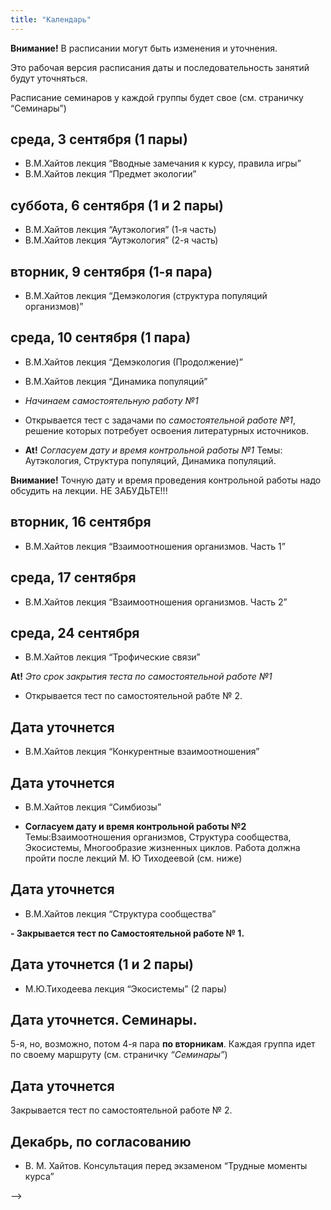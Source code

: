 ```yaml
---
title: "Календарь"
---
```


**Внимание!** В расписании могут быть изменения и уточнения.

Это рабочая версия расписания даты и последовательность занятий будут уточняться.



<!-- Версия для биологов -->


Расписание семинаров у каждой группы будет свое (см. страничку "Семинары")

## среда, 3 сентября (1 пары)
- В.М.Хайтов лекция "Вводные замечания к курсу, правила игры"
- В.М.Хайтов лекция "Предмет экологии"

## суббота, 6 сентября (1 и 2 пары)
- В.М.Хайтов лекция "Аутэкология" (1-я часть)
- В.М.Хайтов лекция "Аутэкология" (2-я часть)




## вторник, 9 сентября (1-я пара)

- В.М.Хайтов лекция "Демэкология (структура популяций организмов)"



## среда, 10 сентября (1 пара)
- В.М.Хайтов лекция "Демэкология (Продолжение)"
- В.М.Хайтов лекция "Динамика популяций"


- *Начинаем самостоятельную работу №1*

- Открывается тест с задачами по *самостоятельной работе №1*, решение которых потребует освоения литературных источников.

- **At!** *Согласуем дату и время контрольной работы №1* Темы: Аутэкология, Структура популяций, Динамика популяций.

**Внимание!** Точную дату и время проведения контрольной работы надо обсудить на лекции. НЕ ЗАБУДЬТЕ!!!





## вторник, 16 сентября
- В.М.Хайтов лекция "Взаимоотношения организмов. Часть 1"


<!-- ## 21 сентября 2024  суббота (18:00 - 20:00) -->

<!-- - **Контрольная работа № 1** (Темы: Аутэкология, Структура популяций, Динамика популяций.) -->


## среда, 17 сентября
- В.М.Хайтов лекция "Взаимоотношения организмов. Часть 2"

## среда, 24 сентября
- В.М.Хайтов лекция "Трофические связи"




**At!** *Это срок закрытия теста по самостоятельной работе №1*

- Открывается тест по самостоятельной рабте № 2.


## Дата уточнется

- В.М.Хайтов лекция "Конкурентные взаимоотношения"



## Дата уточнется

- В.М.Хайтов лекция "Симбиозы"



- **Согласуем дату и время контрольной работы №2** Темы:Взаимоотношения организмов, Структура сообщества, Экосистемы, Многообразие жизненных циклов. Работа должна пройти после лекций М. Ю Тиходеевой (см. ниже)


## Дата уточнется

- В.М.Хайтов лекция "Структура сообщества"

**- Закрывается тест по Самостоятельной работе № 1.**

##  Дата уточнется (1 и 2 пары)

- М.Ю.Тиходеева лекция "Экосистемы" (2 пары)



## Дата уточнется. Семинары.

5-я, но, возможно, потом 4-я пара **по вторникам**. Каждая группа идет по своему маршруту (см. страничку *"Семинары"*)

## Дата уточнется

Закрывается тест по самостоятельной работе № 2.

## Декабрь, по согласованию
- В. М. Хайтов. Консультация перед экзаменом "Трудные моменты курса"



<!-- Версия для биотехнологов -->

<!-- ## 15 февраля -->
<!-- - Лекция "Предмет экологии" -->
<!-- - Лекция "Аутэкология" -->

<!-- ## 22 февраля -->

<!-- - Лекция "Структура популяций" -->
<!-- - Лекция "Динамика популяций" -->


<!-- - **Контрольная работа №1.** Темы: Введение в экологию, Аутэкология, Структура популяций, Динамика популяций. -->

<!-- **Внимание!** Точную дату и время проведения контрольной работы обсудим на лекции. -->


<!-- ## 1 марта -->

<!-- - Лекция "Многообразие взаимоотношений организмов. Часть 1" -->

<!-- - Лекция "Многообразие взаимоотношений организмов. Часть 1" -->



<!-- ## 15 марта -->

<!-- <!-- - Лекция "Симбиозы" --> -->

<!-- - Лекция "Конкурентнтые отношения и структура сообществ ". -->

<!-- - Лекция "Структура и динамика экосистем". -->


<!-- - **Контрольная работа №2.** Темы:Взаимоотношения организмов, Структура сообщества, Экосистемы. -->


<!-- ## 22 марта -->

<!-- - Семинар 1. -->


<!-- ## 29 марта -->

<!-- - Семинар 2. -->

<!-- ## Открытая дата -->

<!-- - Онлайн консультация: "Трудные моменты курса" (по согласованию с группой) -->







